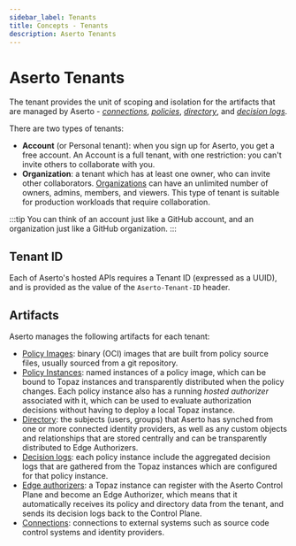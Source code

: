 ```yaml
---
sidebar_label: Tenants
title: Concepts - Tenants
description: Aserto Tenants
---
```


# Aserto Tenants

The tenant provides the unit of scoping and isolation for the artifacts that are managed by Aserto -
[_connections_](/docs/overview/connections), [_policies_](/docs/overview/policy), [_directory_](/docs/overview/directory), and [_decision logs_](/docs/overview/decision-logs).

There are two types of tenants:
* **Account** (or Personal tenant): when you sign up for Aserto, you get a free account. An Account is a full tenant, with one restriction: you can't invite others to collaborate with you.
* **Organization**: a tenant which has at least one owner, who can invite other collaborators. [Organizations](/docs/overview/organization) can have an unlimited number of owners, admins, members, and viewers. This type of tenant is suitable for production workloads that require collaboration.

:::tip
You can think of an account just like a GitHub account, and an organization just like a GitHub organization.
:::

## Tenant ID

Each of Aserto's hosted APIs requires a Tenant ID (expressed as a UUID), and is provided as the value of the `Aserto-Tenant-ID` header.

## Artifacts

Aserto manages the following artifacts for each tenant:

- [Policy Images](/docs/overview/policy): binary (OCI) images that are built from policy source files, usually sourced from a git repository.
- [Policy Instances](/docs/overview/policy): named instances of a policy image, which can be bound to Topaz instances and transparently distributed when the policy changes. Each policy instance also has a running *hosted authorizer* associated with it, which can be used to evaluate authorization decisions without having to deploy a local Topaz instance.
- [Directory](/docs/overview/directory): the subjects (users, groups) that Aserto has synched from one or more connected identity providers, as well as any custom objects and relationships that are stored centrally and can be transparently distributed to Edge Authorizers.
- [Decision logs](/docs/overview/decision-logs): each policy instance include the aggregated decision logs that are gathered from the Topaz instances which are configured for that policy instance.
- [Edge authorizers](/docs/edge-authorizers/overview.mdx): a Topaz instance can register with the Aserto Control Plane and become an Edge Authorizer, which means that it automatically receives its policy and directory data from the tenant, and sends its decision logs back to the Control Plane.
- [Connections](/docs/overview/connections): connections to external systems such as source code control systems and identity providers.

